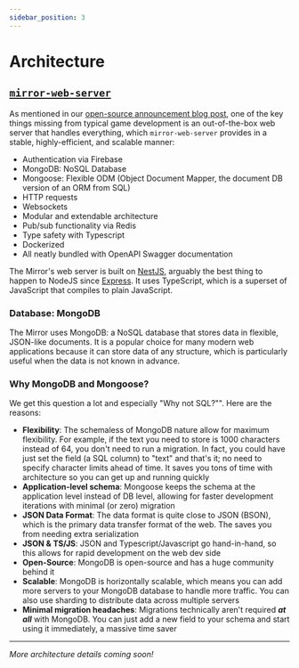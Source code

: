 ```yaml
---
sidebar_position: 3
---
```


# Architecture

## [`mirror-web-server`](https://github.com/the-mirror-gdp/the-mirror/tree/dev/mirror-web-server)

As mentioned in our [open-source announcement blog post](https://www.themirror.space/blog/freedom-to-own-open-sourcing-the-mirror), one of the key things missing from typical game development is an out-of-the-box web server that handles everything, which `mirror-web-server` provides in a stable, highly-efficient, and scalable manner:

- Authentication via Firebase
- MongoDB: NoSQL Database
- Mongoose: Flexible ODM (Object Document Mapper, the document DB version of an ORM from SQL)
- HTTP requests
- Websockets
- Modular and extendable architecture
- Pub/sub functionality via Redis
- Type safety with Typescript
- Dockerized
- All neatly bundled with OpenAPI Swagger documentation

The Mirror's web server is built on [NestJS](https://nestjs.com/), arguably the best thing to happen to NodeJS since [Express](https://expressjs.com/). It uses TypeScript, which is a superset of JavaScript that compiles to plain JavaScript.

### Database: MongoDB

The Mirror uses MongoDB: a NoSQL database that stores data in flexible, JSON-like documents. It is a popular choice for many modern web applications because it can store data of any structure, which is particularly useful when the data is not known in advance.

### Why MongoDB and Mongoose?

We get this question a lot and especially "Why not SQL?"". Here are the reasons:

- **Flexibility**: The schemaless of MongoDB nature allow for maximum flexibility. For example, if the text you need to store is 1000 characters instead of 64, you don't need to run a migration. In fact, you could have just set the field (a SQL column) to "text" and that's it; no need to specify character limits ahead of time. It saves you tons of time with architecture so you can get up and running quickly
- **Application-level schema**: Mongoose keeps the schema at the application level instead of DB level, allowing for faster development iterations with minimal (or zero) migration
- **JSON Data Format**: The data format is quite close to JSON (BSON), which is the primary data transfer format of the web. The saves you from needing extra serialization
- **JSON & TS/JS**: JSON and Typescript/Javascript go hand-in-hand, so this allows for rapid development on the web dev side
- **Open-Source**: MongoDB is open-source and has a huge community behind it
- **Scalable**: MongoDB is horizontally scalable, which means you can add more servers to your MongoDB database to handle more traffic. You can also use sharding to distribute data across multiple servers
- **Minimal migration headaches**: Migrations technically aren't required _**at all**_ with MongoDB. You can just add a new field to your schema and start using it immediately, a massive time saver

---

_More architecture details coming soon!_
